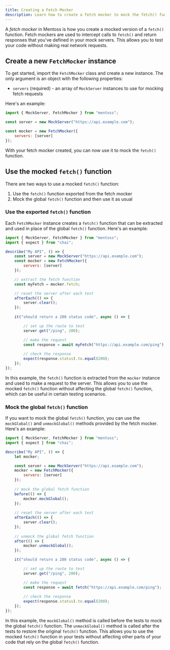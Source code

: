 ```yaml
---
title: Creating a Fetch Mocker
description: Learn how to create a fetch mocker to mock the fetch() function
---
```


A *fetch mocker* in Mentoss is how you create a mocked version of a `fetch()` function. Fetch mockers are used to intercept calls to `fetch()` and return responses that you've defined in your mock servers. This allows you to test your code without making real network requests.

## Create a new `FetchMocker` instance

To get started, import the `FetchMocker` class and create a new instance. The only argument is an object with the following properties:

* `servers` (required) - an array of `MockServer` instances to use for mocking fetch requests

Here's an example:

```js
import { MockServer, FetchMocker } from "mentoss";

const server = new MockServer("https://api.example.com");

const mocker = new FetchMocker({
    servers: [server]
});
```

With your fetch mocker created, you can now use it to mock the `fetch()` function.

## Use the mocked `fetch()` function

There are two ways to use a mocked `fetch()` function:

1. Use the `fetch()` function exported from the fetch mocker
1. Mock the global `fetch()` function and then use it as usual

### Use the exported `fetch()` function

Each `FetchMocker` instance creates a `fetch()` function that can be extracted and used in place of the global `fetch()` function. Here's an example:

```js {10-11, 23-24}
import { MockServer, FetchMocker } from "mentoss";
import { expect } from "chai";

describe("My API", () => {
    const server = new MockServer("https://api.example.com");
    const mocker = new FetchMocker({
        servers: [server]
    });

    // extract the fetch function
    const myFetch = mocker.fetch;

    // reset the server after each test
    afterEach(() => {
        server.clear();
    });
    
    it("should return a 200 status code", async () => {

        // set up the route to test
        server.get("/ping", 200);

        // make the request
        const response = await myFetch("https://api.example.com/ping");
        
        // check the response
        expect(response.status).to.equal(200);
    });
});
```

In this example, the `fetch()` function is extracted from the `mocker` instance and used to make a request to the server. This allows you to use the mocked `fetch()` function without affecting the global `fetch()` function, which can be useful in certain testing scenarios.

### Mock the global `fetch()` function

If you want to mock the global `fetch()` function, you can use the `mockGlobal()` and `unmockGlobal()` methods provided by the fetch mocker. Here's an example:

```js {12-15, 22-25, 32-33}
import { MockServer, FetchMocker } from "mentoss";
import { expect } from "chai";

describe("My API", () => {
    let mocker;

    const server = new MockServer("https://api.example.com");
    mocker = new FetchMocker({
        servers: [server]
    });
    
    // mock the global fetch function
    before(() => {
        mocker.mockGlobal();
    });
    
    // reset the server after each test
    afterEach(() => {
        server.clear();
    });
    
    // unmock the global fetch function
    after(() => {
        mocker.unmockGlobal();
    });

    it("should return a 200 status code", async () => {

        // set up the route to test
        server.get("/ping", 200);

        // make the request
        const response = await fetch("https://api.example.com/ping");
        
        // check the response
        expect(response.status).to.equal(200);
    });
});
```

In this example, the `mockGlobal()` method is called before the tests to mock the global `fetch()` function. The `unmockGlobal()` method is called after the tests to restore the original `fetch()` function. This allows you to use the mocked `fetch()` function in your tests without affecting other parts of your code that rely on the global `fetch()` function.

